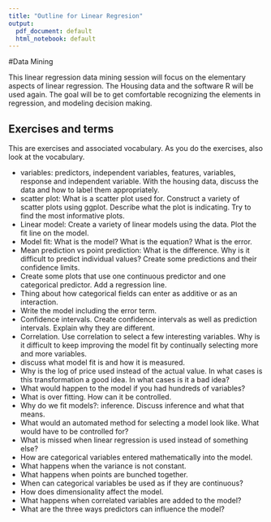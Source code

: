 ```yaml
---
title: "Outline for Linear Regresion"
output:
  pdf_document: default
  html_notebook: default
---
```


#Data Mining

This  linear regression data mining session will focus on the elementary aspects of linear regression.
The Housing data and the software R will be used again.
The goal will be to get comfortable recognizing the elements in regression, and modeling decision making.

## Exercises and terms

This are exercises and associated vocabulary.  As you do the exercises,
also look at the vocabulary.

* variables: predictors, independent variables, features, variables, response and independent variable.  With the housing data, discuss the data and how to label them appropriately.
* scatter plot: What is a scatter plot used for.  Construct a variety of scatter plots using ggplot.  Describe what the plot is indicating. Try to find the most informative plots.
* Linear model:  Create a variety of linear models using the data.  Plot the fit line on the model.
* Model fit: What is the model? What is the equation?  What is the error. 
* Mean prediction vs point prediction: What is the difference. Why is it difficult to predict individual values?  Create some predictions and their confidence limits.
* Create some plots that use one continuous predictor and one categorical predictor.  Add a regression line.
* Thing about how categorical fields can enter as additive or as an interaction.
* Write the model including the error term.
* Confidence intervals.  Create confidence intervals as well as prediction intervals.  Explain why they are different.
* Correlation. Use correlation to select a few interesting variables.  Why is it difficult to keep improving the model fit by continually selecting more and more variables.
* discuss what model fit is and how it is measured.
* Why is the log of price used instead of the actual value.  In what cases is this transformation a good idea.  In what cases is it a bad idea?
* What would happen to the model if you had hundreds of variables?
* What is over fitting.  How can it be controlled.
* Why do we fit models?: inference. Discuss inference and what that means.
* What would an automated method for selecting a model look like.  What would have to be controlled for?
* What is missed when linear regression is used instead of something else?
* How are categorical variables entered mathematically into the model.
* What happens when the variance is not constant.
* What happens when points are bunched together.
* When can categorical variables be used as if they are continuous?
* How does dimensionality affect the model.
* What happens when correlated variables are added to the model?
* What are the three ways predictors can influence the model?
